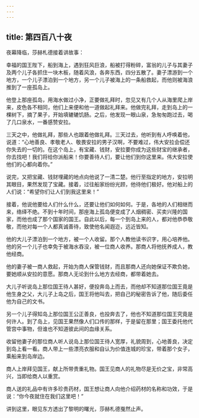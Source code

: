 ```yaml
---
---
---
```

title: 第四百八十夜
---






夜幕降临，莎赫札德接着讲故事：





幸福的国王陛下，船到海上，遇到狂风巨浪，船被打得粉碎，富翁的儿子与其妻子及两个儿子各抓住一块木板，随着风浪，各奔东西，四分五散了。妻子漂游到一个地方，一个儿子漂泊到一个地方，另一个儿子被海上的一条船救起，而他则被海浪推到了一座孤岛上。

他登上那座孤岛，用海水做过小净，正要做礼拜时，忽见又有几个人从海里爬上岸来，皮色各不相同，他们上来便和他一道做起礼拜来。他做完礼拜，走到岛上的一棵树下，摘了果子，开始填辘辘饥肠。之后，他发现一眼山泉，急匆匆跑过去，喝了几口泉水，一番感赞安拉。

三天之中，他做礼拜，那些人也跟着他做礼拜。三天过去，他听到有人呼唤着他，说道：“心地善良、孝敬老人、敬畏安拉的男子汉啊，不要难过，伟大安拉会偿还你失去的一切的。在这个岛上，有宝藏、钱财，安拉要你成为这些财宝的继承者，你去找吧！我们将给你派船来！你要善待人们，要让他们到你这里来。伟大安拉使他们的心都向着你。”

说完，又把宝藏、钱财埋藏的地点向他说了一清二楚。他行至指定的地方，安拉明其眼目，果然发现了宝藏。接着，过往船家纷纷光顾，他待他们极好。他对船上的人们说：“希望你们让人们到我这里来！”

接着，他说他要给人们什么什么，还要让他们如何如何。于是，各地的人们相继而来，络绎不绝。不到十年时间，那座海上孤岛便变成了人烟稠密、买卖兴隆的国家，而他也成了那个国家的国王。自此以后，每一个到岛上来的人，都对他恭恭敬敬，而他对每一个人都真诚善待，致使他名闻遐迩，远近皆知。

他的大儿子漂泊到一个地方，被一个人收留。那个人教他读书识字，用心培养他。他的另一个儿子也幸免于被海水吞没，被一位商人收养。那商人将他抚养成人，教他经商。

他的妻子被一商人救起，开始为商人保管钱财，而且那商人还向她保证不欺负她，要她顺从安拉的意愿。那商人无论到什么地方去经商，都带着她去。

大儿子听说岛上那位国王待人甚好，便投奔岛上而去，而他却不知道那位国王竟是他生身之父，大儿子上岛之后，国王将他叫去，把自己的秘密告诉了他，随后委任他为自己的文书。

另一个儿子得知岛上那位国王公正善良，也投奔去了，他也不知道那位国王究竟是何许人。到了岛上，见国王果然像人们口传的那样，于是留在那里；国王委托他代管宫中事物，但谁也不知道彼此间的血缘关系。

收留他妻子的那位商人听人说岛上那位国王待人宽厚，礼貌周到，心地善良，决定到岛上看一看。商人带上一些漂亮衣服和自认为价值连城的珍宝，带着那个女子，乘船来到岛岸边。

商人上岸拜见国王，献上所带贵重礼物。国王见商人的礼物尽是无价之宝，非常高兴，当即给商人以重赏。

商人送的礼品中有许多珍贵药材，国王想让商人向他介绍药材的名称和功效，于是说：“你今夜就住在我们这里吧！”





讲到这里，眼见东方透出了黎明的曙光，莎赫札德戛然止声。